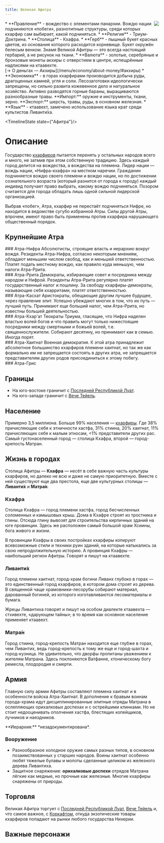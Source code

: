 ```yaml
---
title: Великая Афитра
---
```


<ButtonCover src="pic.jpg" title="Великая Афитра" author="Doujiang Jun" authorHref="https://www.zcool.com.cn/work/ZMTcyNjMxMTI=.html" />
<BlockquoteBox text>
    <img src="../emblems/afitra.png" style="float: right; max-width: 200px;"/>
    * **Правление** - вождество с элементами панархии. Вождю нации подчиняются «побеги», разнотипные структуры, среди которых кхарфир сам выбирает, какой подчиняться.
    * **Религия** - Триум-Доктрина.
    * **Столица** - Кхафра.
    * **Герб** - пышный букет красных цветов, из основания которого расходится корневище. Букет окружён белесым венком. Знамя Великой Афитры — это всегда настоящий гербарий, а не рисунок на ткани. 
    * **Валюта** - золотые, серебряные и бронзовые монеты акхиры с отверстием в центре, испещрённые надписями на ктаавехте. <br/> [→ О деньгах — Акхиры](/menu/economy/about-money/#акхиры)
    * **Экономика** - в горах кхарфирами производится добыча руды, драгоценных камней, угля и соли. Лесозаготовки идеологически запрещены, но сильно развита кожевенное дело и натуральное хозяйство. Активно разводятся горные бараны, выращиваются разнообразные травы.
    **Импорт:** оружие и инструменты, ткани, зерно.
    **Экспорт:** шерсть, травы, руды, в основном железная.
    * **Язык** - ктаавехт, замечено использование языка крат среди культистов Ливанти́ха.
</BlockquoteBox>

<TimelineState state={"Афитра"}/>

# Описание
Государство [кхарфиров](/menu/guidebook/races/kharfirs) пытается перенять у остальных народов всего и много, не затмив при этом собственную традицию. Здесь каждый город делится на вождества, а вождества на племена. Лидер нации — вождь нации, «Нифра-кхафра» на местном наречии. Гражданин подчиняется вождю своего племени и вождю нации, но по достижении сознательного возраста (который разнится от города к городу) каждый индивид получает право выбрать, какому вождю подчиняться. Позором считается для города обладать лишь одной сильной лидерской организацией.<br/>


Выбрав «побег», Атра, кхарфир не перестаёт подчиняться Нифре, но находится в ведомстве сугубо избранной Атры. Силы другой Атры, впрочем, имеют право быть применены против кхарфира нарушающего общественный порядок.

<div center><h2>
    Крупнейшие Атра
</h2></div>
<Board columns={2} gap={"10px"}>
    <div>
### Атра-Нифра
Абсолютисты, строящие власть и иерархию вокруг вождя. Резиденты Атра-Нифра, согласно некоторым мнениям, обладают меньшим числом свобод, как и меньшей ответственностью. Платят подать местному вождю, как правило куда меньшую, чем налоги Атра-Ррита.
    </div>
    <div>
### Атра-Ррита
Демократы, избирающие совет и посредника между народом и Нифрой. Резиденты Атра-Ррита регулярно платят государственный налог и пошлину. За свободу кхарфиры-демократы, называющие себя кхарритами, платят ответственностью.
    </div>
    <div>
### Атра-Касхат
Аристократы, обещающие другим лучшее будущее, через правление элит. Успешно убеждают многих в том, что их путь — лучший путь. Принимают еще больший налог, чем Атра-Ррита, но известны большей деятельностью.
    </div>
    <div>
### Атра-Кхар'ат
Теократы Триума, гласящие, что Нифра наделен властью волей богов и что править могут только нижестоящие посредники между смертными и божьей волей, т.е. священнослужители. Собирают десятину, но принимают как в семью. Иногда порят.
    </div>
    <div>
### Атра-Хаитнат
Военная демократия. К этой атра принадлежит абсолютное большинство кхарфиров племени хаитнат, но так же как формально им не запрещается состоять в других атра, не запрещается представителям других родов присоединиться к этому побегу.
    </div>
    <div>
### Атра-Грис
<ArcaneText length={17}/>
    </div>
</Board>

## Границы
* На юго-востоке граничит с [Последней Республикой Луат](/menu/navigation/states/luat/).
* На юго-западе граничит с [Вече Тейель](/menu/navigation/states/teyel/).

## Население
Примерно 3,5 миллиона. Больше 99% населения — [кхарфиры](/menu/guidebook/races/kharfirs). Где 38% причисляющие себя к этничности хастфа, 31% стиина, 20% хаитнат, 11% причисляющих себя к малым этносам, \<1% представители других рас. Самый густонаселенный город — столица Кхафра, второй — город-крепость Матран.

## Жизнь в городах
Столица Афитры — **Кхафра** — несёт в себе важную часть культуры кхарфиров, но далеко не всю и даже не самую приоритетную. Вместе с ней существуют еще два престола, еще две культурных столицы — **Ливанти́х** и **Матра́н**.

### Кхафра
Столица Кхафра — город племени хастфа, город бесчисленных соломенных и камышовых крыш. Дома в Кхафре строят из тростника и глины. Отсюда глину вывозят для строительства кирпичных зданий на юге провинции. Здесь же расположен самый большой храм Хсиины, бога живого и жизни.

В провинции Кхафры в своих постройках кхарфиры копируют всевозможные стили и техники руин зданий, на которые натыкались за свою непродолжительную историю. А провинция Кхафры — наибольший регион Афитры. Говорят и пишут на ктаавехте.

### Ливанти́х
Город племени хаитнат, город-храм богини Ливанх глубоко в горах — это единственный город кхарфиров, в котором дома строят из дерева. В священной чаще храмовники-лесорубы собирают материал, дарованный богиней, из которого изготавливаются лесоматериалы и бумага.

Жрецы Ливантиха говорят и пишут на особом диалекте ктаавехта — стхивехте, «дарующем тайны»; в то время как основное население применяет ктаавехт.

### Матра́н
Город стиина, город-крепость Матран находится еще глубже в горах, чем Ливантих, ведь город-крепость к тому же еще и город-шахта и город-кузница. Не удивительно, что дворфы пропитаны уважением к жителям Матрана. Здесь поклоняются Ватфанне, хтоническому богу ремесла, плодородия и смерти.

## Армия
Главную силу армии Афитры составляют племена хаитнат и в особенности войска Атра-Хаитнат. В дополнение к бравым воинам города-храма идут дисциплинированные элитные отряды Матрана в ослепляющих орихалковых доспехах и с острейшими клинками. Но не стоит недооценивать ополчения хастфа, блестящих копейщиков, лучников и наездников.

<BlockquoteBox text>
    **Иерархия:** *незадокументирована*.
</BlockquoteBox>

### Вооружение
* Разнообразное холодное оружие самых разных типов, в основном позаимствованных у старших народов. Воины хаитнат особенно любят тяжелые булавы и молоты сделанные целиком из железного дерева Ливантиха. 
* Защитное снаряжение: **орихалковые доспехи** отрядов Матрана лёгкие как медные, но прочные как железные. Многие кхарфиры снаряжены от природы.

## Торговля
Великая Афитра торгует с [Последней Республикой Луат](/menu/navigation/states/luat/), [Вече Тейель](/menu/navigation/states/teyel/) и, что самое важное, с [Коркафтом](/menu/navigation/states/korkaft/), откуда экзотические товары кхарфиров попадают на рынки любого государства Нихерии.

## Важные персонажи
<CharacterList stateFilter="Великая Афитра"/> 